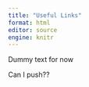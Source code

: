 ```yaml
---
title: "Useful Links"
format: html
editor: source
engine: knitr
---
```


Dummy text for now

Can I push??
